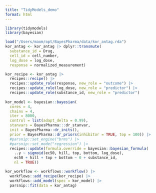 ```yaml
---
title: "TidyModels_demo"
format: html
---
```

```r
library(tidymodels)
library(bayesian)
```


```r
load("/Users/maom/opt/BayesPharma/data/kor_antag.rda")
kor_antag <- kor_antag |> dplyr::transmute(
  substance_id = Drug,
  cell_id = cell_number,
  log_dose = log_dose,
  response = normalized_measurement)
```


```r

kor_recipe <- kor_antag |>
  recipes::recipe() |>
  recipes::update_role(response, new_role = "outcome") |>
  recipes::update_role(log_dose, new_role = "predictor") |>
  recipes::update_role(substance_id, new_role = "predictor")
  
kor_model <- bayesian::bayesian(
  cores = 4,
  chains = 4,
  iter = 8000,
  control = list(adapt_delta = 0.99),
  stanvars = BayesPharma:::dr_stanvar,
  init = BayesPharma::dr_inits(),
  prior = BayesPharma::dr_priors(inhibitor = TRUE, top = 100)) |>
  #parsnip::set_engine("brms") |>
  #parsnip::set_mode("regression") |>
  recipes::update(formula.override = bayesian::bayesian_formula(
    ..y ~ sigmoid(ec50, hill, top, bottom, log_dose),
    ec50 + hill + top + bottom ~ 0 + substance_id,
    nl = TRUE))

kor_workflow <- workflows::workflow() |>
  workflows::add_recipe(kor_recipe) |>
  workflows::add_model(spec = kor_model) |>
  parsnip::fit(data = kor_antag)

```
